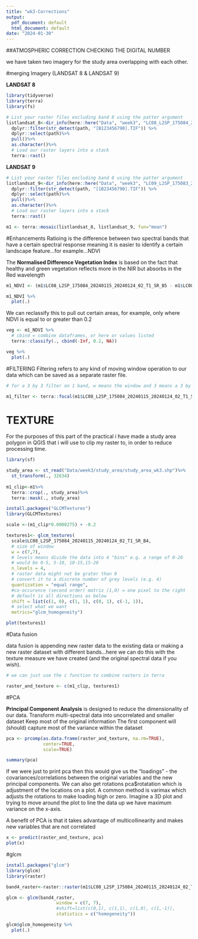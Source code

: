 ```yaml
---
title: "wk3-Corrections"
output:
  pdf_document: default
  html_document: default
date: "2024-01-30"
---
```

##ATMOSPHERIC CORRECTION
CHECKING THE DIGITAL NUMBER

we have taken two imagery for the study area overlapping with each other.

#merging Imagery (LANDSAT 8 & LANDSAT 9)

**LANDSAT 8**

```r
library(tidyverse)
library(terra)
library(fs)

# List your raster files excluding band 8 using the patter argument
listlandsat_8<-dir_info(here::here("Data", "week3", "LC08_L2SP_175084_20240115_20240124_02_T1"))%>%
  dplyr::filter(str_detect(path, "[B123456790].TIF")) %>%
  dplyr::select(path)%>%
  pull()%>%
  as.character()%>%
  # Load our raster layers into a stack
  terra::rast()
```

**LANDSAT 9**

```r
# List your raster files excluding band 8 using the patter argument
listlandsat_9<-dir_info(here::here("Data", "week3", "LC09_L2SP_175083_20240123_20240124_02_T1"))%>%
  dplyr::filter(str_detect(path, "[1B23456790].TIF")) %>%
  dplyr::select(path)%>%
  pull()%>%
  as.character()%>%
  # Load our raster layers into a stack
  terra::rast()
```

```r
m1 <- terra::mosaic(listlandsat_8, listlandsat_9, fun="mean")
```
#Enhancements
Ratioing is the difference between two spectral bands that have a certain spectral response meaning it is easier to identify a certain landscape feature…for example…NDVI

The **Normalised Difference Vegetation Index** is based on the fact that healthy and green vegetation reflects more in the NIR but absorbs in the Red wavelength

```r
m1_NDVI <- (m1$LC08_L2SP_175084_20240115_20240124_02_T1_SR_B5 - m1$LC08_L2SP_175084_20240115_20240124_02_T1_SR_B4 ) / (m1$LC08_L2SP_175084_20240115_20240124_02_T1_SR_B5 + m1$LC08_L2SP_175084_20240115_20240124_02_T1_SR_B4)

m1_NDVI %>%
  plot(.)
```
We can reclassify this to pull out certain areas, for example, only where NDVI is equal to or greater than 0.2

```r
veg <- m1_NDVI %>%
  # cbind = combine dataframes, or here or values listed
  terra::classify(., cbind(-Inf, 0.2, NA))

veg %>%
  plot(.)
```

#FILTERING
Filtering refers to any kind of moving window operation to our data which can be saved as a separate raster file.

```r
# for a 3 by 3 filter on 1 band, w means the window and 3 means a 3 by 3 square.

m1_filter <- terra::focal(m1$LC08_L2SP_175084_20240115_20240124_02_T1_SR_B4, w=3)
```
# TEXTURE
For the purposes of this part of the practical i have made a study area polygon in QGIS that i will use to clip my raster to, in order to reduce processing time.

```r
library(sf)

study_area <- st_read("Data/week3/study_area/study_area_wk3.shp")%>%
  st_transform(., 32634)
  
m1_clip<-m1%>%
  terra::crop(., study_area)%>%
  terra::mask(., study_area)
```
```r
install.packages("GLCMTextures")
library(GLCMTextures)

scale <-(m1_clip*0.0000275) + -0.2

textures1<- glcm_textures(
  scale$LC08_L2SP_175084_20240115_20240124_02_T1_SR_B4,
  # size of window
  w = c(7,7),
  # levels means divide the data into 4 "bins" e.g. a range of 0-20
  # would be 0-5, 5-10, 10-15,15-20
  n_levels = 4,
  # raster data might not be grater than 0
  # convert it to a discrete number of grey levels (e.g. 4)
  quantization = "equal range",
  #co-occurence (second order) matrix (1,0) = one pixel to the right
  # default is all directions as below
  shift = list(c(1, 0), c(1, 1), c(0, 1), c(-1, 1)),
  # select what we want
  metrics="glcm_homogeneity") 

plot(textures1)
```
#Data fusion

data fusion is appending new raster data to the existing data or making a new raster dataset with different bands…here we can do this with the texture measure we have created (and the original spectral data if you wish). 

```r
# we can just use the c function to combine rasters in terra

raster_and_texture <- c(m1_clip, textures1)
```

#PCA

**Principal Component Analysis** is designed to 
reduce the dimensionality of our data.
Transform multi-spectral data into uncorrelated and smaller dataset
Keep most of the original information
The first component will (should) capture most of the variance within the dataset

```r
pca <- prcomp(as.data.frame(raster_and_texture, na.rm=TRUE), 
              center=TRUE, 
              scale=TRUE)

summary(pca)
```

If we were just to print pca then this would give us the “loadings” - the covariances/correlations between the original variables and the new principal components. We can also get rotations pca$rotatation which is adjustment of the locations on a plot. A common method is varimax which adjusts the rotations to make loading high or zero. Imagine a 3D plot and trying to move around the plot to line the data up we have maximum variance on the x-axis. 

A benefit of PCA is that it takes advantage of multicollinearity and makes new variables that are not correlated

```r
x <- predict(raster_and_texture, pca)
plot(x)
```
#glcm

```r
install.packages("glcm")
library(glcm)
library(raster)

band4_raster<-raster::raster(m1$LC08_L2SP_175084_20240115_20240124_02_T1_SR_B4)

glcm <- glcm(band4_raster,
                   window = c(7, 7),
                   #shift=list(c(0,1), c(1,1), c(1,0), c(1,-1)), 
                   statistics = c("homogeneity"))

glcm$glcm_homogeneity %>%
  plot(.)
```








